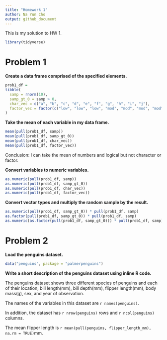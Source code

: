```yaml
---
title: "Homework 1"
author: Na Yun Cho
output: github_document
---
```


This is my solution to HW 1.

```r
library(tidyverse)
```


# Problem 1


**Create a data frame comprised of the specified elements.**

```r
prob1_df =
tibble(
  samp = rnorm(10),
  samp_gt_0 = samp > 0,
  char_vec = c("a", "b", "c", "d", "e", "f", "g", "h", "i", "j"),
  factor_vec = factor(c("low", "low", "low", "mod", "mod", "mod", "mod", "high", "high", "high"))
)
```


**Take the mean of each variable in my data frame.**

```r
mean(pull(prob1_df, samp))
mean(pull(prob1_df, samp_gt_0))
mean(pull(prob1_df, char_vec))
mean(pull(prob1_df, factor_vec))
```

Conclusion: I can take the mean of numbers and logical but not character or factor.



**Convert variables to numeric variables.**

```r
as.numeric(pull(prob1_df, samp))
as.numeric(pull(prob1_df, samp_gt_0))
as.numeric(pull(prob1_df, char_vec))
as.numeric(pull(prob1_df, factor_vec))
```


**Convert vector types and multiply the random sample by the result.**
```r
as.numeric(pull(prob1_df, samp_gt_0)) * pull(prob1_df, samp)
as.factor(pull(prob1_df, samp_gt_0)) * pull(prob1_df, samp)
as.numeric(as.factor(pull(prob1_df, samp_gt_0))) * pull(prob1_df, samp)
```



# Problem 2


**Load the penguins dataset.**

```r
data("penguins", package = "palmerpenguins")
```


**Write a short description of the penguins dataset using inline R code.**

The penguins dataset shows three different species of penguins and each of their location, bill length(mm), bill depth(mm), flipper length(mm), body mass(g), sex, and year of observation. 

The names of the variables in this dataset are `r names(penguins)`. 

In addition, the dataset has `r nrow(penguins)` rows and `r ncol(penguins)` columns.

The mean flipper length is `r mean(pull(penguins, flipper_length_mm), na.rm = TRUE)`mm. 

